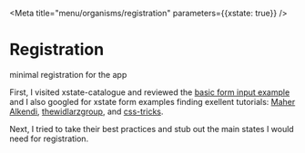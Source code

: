 
<Meta title="menu/organisms/registration" parameters={{xstate: true}} />

# Registration

<Subtitle>minimal registration for the app</Subtitle>

First, I visited xstate-catalogue and reviewed the [basic form input example](https://xstate-catalogue.com/machines/form-input) and I also googled for xstate form examples finding exellent tutorials: [Maher Alkendi](https://dev.to/ma7eer/basic-form-flow-using-xstate-and-react-4fgg), [thewidlarzgroup](https://thewidlarzgroup.com/multistep-form-xstate-formik/), and
[css-tricks](https://css-tricks.com/using-react-and-xstate-to-build-a-sign-in-form/).

Next, I tried to take their best practices and stub out the main states I would need for registration.


<Canvas>
  <Story name="registration" parameters={{xstate: true}}>
   <Registration config={{text: "Registration", hasBackground: false}} />
  </Story>
</Canvas>


